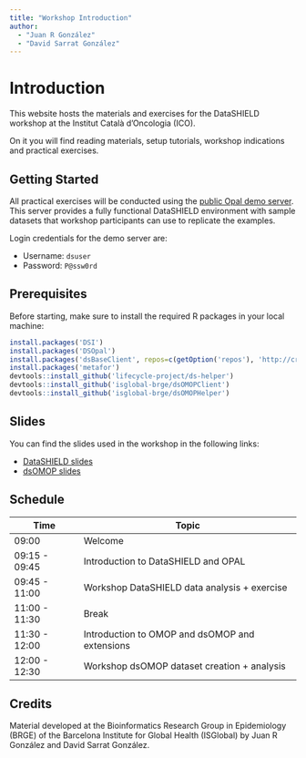 ```yaml
---
title: "Workshop Introduction"
author: 
  - "Juan R González"
  - "David Sarrat González"
---
```


# Introduction

This website hosts the materials and exercises for the DataSHIELD workshop at the Institut Català d'Oncologia (ICO). 

On it you will find reading materials, setup tutorials, workshop indications and practical exercises.

## Getting Started

All practical exercises will be conducted using the [public Opal demo server](https://opal-demo.obiba.org/). This server provides a fully functional DataSHIELD environment with sample datasets that workshop participants can use to replicate the examples.

Login credentials for the demo server are:

- Username: `dsuser`
- Password: `P@ssw0rd`

## Prerequisites

Before starting, make sure to install the required R packages in your local machine:

```r
install.packages('DSI')
install.packages('DSOpal')
install.packages('dsBaseClient', repos=c(getOption('repos'), 'http://cran.datashield.org'), dependencies=TRUE)
install.packages('metafor')
devtools::install_github('lifecycle-project/ds-helper')
devtools::install_github('isglobal-brge/dsOMOPClient')
devtools::install_github('isglobal-brge/dsOMOPHelper')
```

## Slides

You can find the slides used in the workshop in the following links:

- [DataSHIELD slides](https://raw.githubusercontent.com/isglobal-brge/workshop_ICO/main/slides/datashield_slides.pdf)
- [dsOMOP slides](https://raw.githubusercontent.com/isglobal-brge/workshop_ICO/main/slides/dsomop_slides.pdf)

## Schedule

| Time          | Topic                                          |
|---------------|------------------------------------------------|
| 09:00         | Welcome                                        |
| 09:15 - 09:45 | Introduction to DataSHIELD and OPAL            |
| 09:45 - 11:00 | Workshop DataSHIELD data analysis + exercise   |
| 11:00 - 11:30 | Break                                          |
| 11:30 - 12:00 | Introduction to OMOP and dsOMOP and extensions |
| 12:00 - 12:30 | Workshop dsOMOP dataset creation + analysis    |

## Credits

Material developed at the Bioinformatics Research Group in Epidemiology (BRGE) of the Barcelona Institute for Global Health (ISGlobal) by Juan R González and David Sarrat González.
